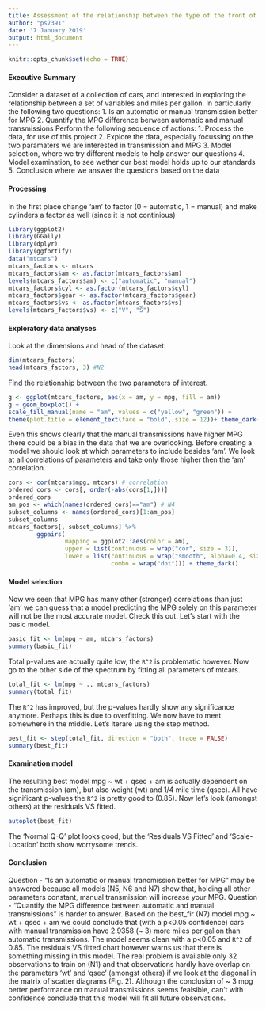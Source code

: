 ```yaml
---
title: Assessment of the relationship between the type of the front of the car and   fuel consumption
author: "ps7391" 
date: '7 January 2019'
output: html_document
---
```


```r
knitr::opts_chunk$set(echo = TRUE)
```

#### Executive Summary

Consider a dataset of a collection of cars, and interested in exploring the relationship between a set of variables and miles per gallon. In particularly the following two questions:
1. Is an automatic or manual transmission better for MPG
2. Quantify the MPG difference berween automatic and manual transmissions
Perform the following sequence of actions:
1. Process the data, for use of this project
2. Explore the data, especially focussing on the two paramaters we are interested in transmission and MPG
3. Model selection, where we try different models to help answer our questions
4. Model examination, to see wether our best model holds up to our standards
5. Conclusion where we answer the questions based on the data

#### Processing

In the first place change 'am' to factor (0 = automatic, 1 = manual) and make cylinders a factor as well (since it is not continious)

```r
library(ggplot2)
library(GGally)
library(dplyr)
library(ggfortify)
data("mtcars")
mtcars_factors <- mtcars
mtcars_factors$am <- as.factor(mtcars_factors$am)
levels(mtcars_factors$am) <- c("automatic", "manual")
mtcars_factors$cyl <- as.factor(mtcars_factors$cyl)
mtcars_factors$gear <- as.factor(mtcars_factors$gear)
mtcars_factors$vs <- as.factor(mtcars_factors$vs)
levels(mtcars_factors$vs) <- c("V", "S")
```

#### Exploratory data analyses

Look at the dimensions and head of the dataset:

```r
dim(mtcars_factors)
head(mtcars_factors, 3) #N2
```

Find the relationship between the two parameters of interest.

```r
g <- ggplot(mtcars_factors, aes(x = am, y = mpg, fill = am))
g + geom_boxplot() +
scale_fill_manual(name = "am", values = c("yellow", "green")) +
theme(plot.title = element_text(face = "bold", size = 12))+ theme_dark()
```

Even this shows clearly that the manual transmissions have higher MPG there could be a bias in the data that we are overlooking. Before creating a model we should look at which parameters to include besides 'am'. We look at all correlations of parameters and take only those higher then the 'am' correlation.

```r
cors <- cor(mtcars$mpg, mtcars) # correlation
ordered_cors <- cors[, order(-abs(cors[1,]))]
ordered_cors
am_pos <- which(names(ordered_cors)=="am") # N4
subset_columns <- names(ordered_cors)[1:am_pos]
subset_columns
mtcars_factors[, subset_columns] %>%
        ggpairs(
                mapping = ggplot2::aes(color = am),
                upper = list(continuous = wrap("cor", size = 3)),
                lower = list(continuous = wrap("smooth", alpha=0.4, size=1),
                             combo = wrap("dot"))) + theme_dark()
```

#### Model selection

Now we seen that MPG has many other (stronger) correlations than just 'am' we can guess that a model predicting the MPG solely on this parameter will not be the most accurate model. Check this out.
Let's start with the basic model.

```r
basic_fit <- lm(mpg ~ am, mtcars_factors)
summary(basic_fit)
```

Total p-values are actually quite low, the `R^2` is problematic however. Now go to the other side of the spectrum by fitting all parameters of mtcars.

```r
total_fit <- lm(mpg ~ ., mtcars_factors)
summary(total_fit)
```

The `R^2` has improved, but the p-values hardly show any significance anymore. Perhaps this is due to overfitting. We now have to meet somewhere in the middle. Let's iterare using the step method.

```r
best_fit <- step(total_fit, direction = "both", trace = FALSE)
summary(best_fit)
```

#### Examination model

The resulting best model mpg ~ wt + qsec + am is actually dependent on the transmission (am), but also weight (wt) and 1/4 mile time (qsec). All have significant p-values the `R^2` is pretty good to (0.85).
Now let's look (amongst others) at the residuals VS fitted.

```r
autoplot(best_fit)
```

The 'Normal Q-Q' plot looks good, but the 'Residuals VS Fitted' and 'Scale-Location' both show worrysome trends.

#### Conclusion

Question - "Is an automatic or manual trancmission better for MPG" may be answered because all models (N5, N6 and N7) show that, holding all other parameters constant, manual transmission will increase your MPG. Question - "Quantify the MPG difference between automatic and manual transmissions" is harder to answer. Based on the best_fir (N7) model mpg ~ wt + qsec + am we could conclude that (with a p<0.05 confidence) cars with manual transmission have 2.9358 (~ 3) more miles per gallon than automatic transmissions. The model seems clean with a p<0.05 and `R^2` of 0.85. The residuals VS fitted chart however warns us that there is something missing in this model. The real problem is available only 32 observations to train on (N1) and that observations hardly have overlap on the parameters 'wt' and 'qsec' (amongst others) if we look at the diagonal in the matrix of scatter diagrams (Fig. 2). Although the conclusion of ~ 3 mpg better performance on manual transmissions seems fealsible, can't with confidence conclude that this model will fit all future observations.